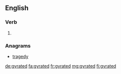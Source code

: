 ==English==

===Verb===
{{head|en}}

# {{en-past of|gyrate}}

===Anagrams===
* [[tragedy#English|tragedy]]

[[de:gyrated]]
[[fa:gyrated]]
[[fr:gyrated]]
[[mg:gyrated]]
[[fi:gyrated]]
